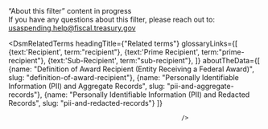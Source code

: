 
<div className="collapsible-sidebar--dsm-wrapper--text-header">“About this filter” content in progress</div>
<div className="collapsible-sidebar--dsm-wrapper--text-section collapsible-sidebar--dsm-wrapper--text-links">
    If you have any questions about this filter, please reach out to:
    <a href="mailto:usaspending.help@fiscal.treasury.gov?subject=About%20this%20Filter">
        usaspending.help@fiscal.treasury.gov
    </a>
</div>

<DsmRelatedTerms headingTitle={"Related terms"} glossaryLinks={[
                                                    {text:'Recipient', term:"recipient"},
                                                    {text:'Prime Recipient', term:"prime-recipient"},
                                                    {text:'Sub-Recipient', term:"sub-recipient"},
                                                    ]}
                                                aboutTheData={[
                                                    {name: "Definition of Award Recipient (Entity Receiving a Federal Award)", slug: "definition-of-award-recipient"},
                                                    {name: "Personally Identifiable Information (PII) and Aggregate Records", slug: "pii-and-aggregate-records"},
                                                    {name: "Personally Identifiable Information (PII) and Redacted Records", slug: "pii-and-redacted-records"}
                                                ]}

                                                    />
